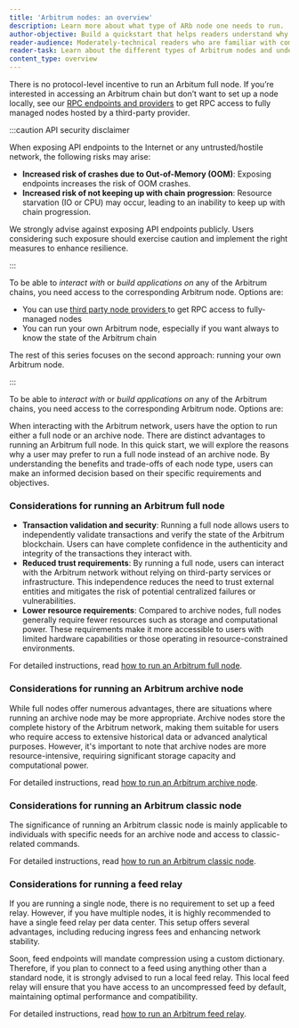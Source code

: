 ```yaml
---
title: 'Arbitrum nodes: an overview'
description: Learn more about what type of ARb node one needs to run.
author-objective: Build a quickstart that helps readers understand why they might want to run a specific type of an Arbitrum node.
reader-audience: Moderately-technical readers who are familiar with command lines, but not Ethereum / Arbitrum infrastructure
reader-task: Learn about the different types of Arbitrum nodes and understand the benefits and trade-offs of each type.
content_type: overview
---
```



<VanillaAdmonition type="note">

There is no protocol-level incentive to run an Arbitum full node. If you’re interested in accessing an Arbitrum chain but don’t want to set up a node locally,
see our [RPC endpoints and providers](/build-decentralized-apps/reference/01-node-providers.mdx) to get RPC access to fully managed nodes hosted by a
third-party provider.

</VanillaAdmonition>

:::caution API security disclaimer

When exposing API endpoints to the Internet or any untrusted/hostile network, the following risks may arise:

- **Increased risk of crashes due to Out-of-Memory (OOM)**: Exposing endpoints increases the risk of OOM crashes.
- **Increased risk of not keeping up with chain progression**: Resource starvation (IO or CPU) may occur, leading to an inability to keep up with chain
  progression.

We strongly advise against exposing API endpoints publicly. Users considering such exposure should exercise caution and implement the right measures to enhance
resilience.

:::

To be able to _interact with_ or _build applications on_ any of the Arbitrum chains, you need access to the corresponding Arbitrum node. Options are:

- You can use [ third party node providers ](/build-decentralized-apps/reference/01-node-providers.mdx) to get RPC access to fully-managed nodes
- You can run your own Arbitrum node, especially if you want always to know the state of the Arbitrum chain

The rest of this series focuses on the second approach: running your own Arbitrum node.

:::

To be able to _interact with_ or _build applications on_ any of the Arbitrum chains, you need access to the corresponding Arbitrum node. Options are:

When interacting with the Arbitrum network, users have the option to run either a full node or an archive node. There are distinct advantages to running an
Arbitrum full node. In this quick start, we will explore the reasons why a user may prefer to run a full node instead of an archive node. By understanding the
benefits and trade-offs of each node type, users can make an informed decision based on their specific requirements and objectives.

### Considerations for running an Arbitrum full node

- **Transaction validation and security**: Running a full node allows users to independently validate transactions and verify the state of the Arbitrum
  blockchain. Users can have complete confidence in the authenticity and integrity of the transactions they interact with.
- **Reduced trust requirements**: By running a full node, users can interact with the Arbitrum network without relying on third-party services or
  infrastructure. This independence reduces the need to trust external entities and mitigates the risk of potential centralized failures or vulnerabilities.
- **Lower resource requirements**: Compared to archive nodes, full nodes generally require fewer resources such as storage and computational power. These
  requirements make it more accessible to users with limited hardware capabilities or those operating in resource-constrained environments.

For detailed instructions, read [how to run an Arbitrum full node](/run-arbitrum-node/02-run-full-node.mdx).

### Considerations for running an Arbitrum archive node

While full nodes offer numerous advantages, there are situations where running an archive node may be more appropriate. Archive nodes store the complete history
of the Arbitrum network, making them suitable for users who require access to extensive historical data or advanced analytical purposes. However, it's important
to note that archive nodes are more resource-intensive, requiring significant storage capacity and computational power.

For detailed instructions, read [how to run an Arbitrum archive node](/run-arbitrum-node/more-types/01-run-archive-node.mdx).

### Considerations for running an Arbitrum classic node

The significance of running an Arbitrum classic node is mainly applicable to individuals with specific needs for an archive node and access to classic-related
commands.

For detailed instructions, read [how to run an Arbitrum classic node](/run-arbitrum-node/more-types/03-run-classic-node.mdx).

### Considerations for running a feed relay

If you are running a single node, there is no requirement to set up a feed relay. However, if you have multiple nodes, it is highly recommended to have a single
feed relay per data center. This setup offers several advantages, including reducing ingress fees and enhancing network stability.

Soon, feed endpoints will mandate compression using a custom dictionary. Therefore, if you plan to connect to a feed using anything other than a standard node,
it is strongly advised to run a local feed relay. This local feed relay will ensure that you have access to an uncompressed feed by default, maintaining optimal
performance and compatibility.

For detailed instructions, read [how to run an Arbitrum feed relay](/run-arbitrum-node/run-feed-relay.mdx).
